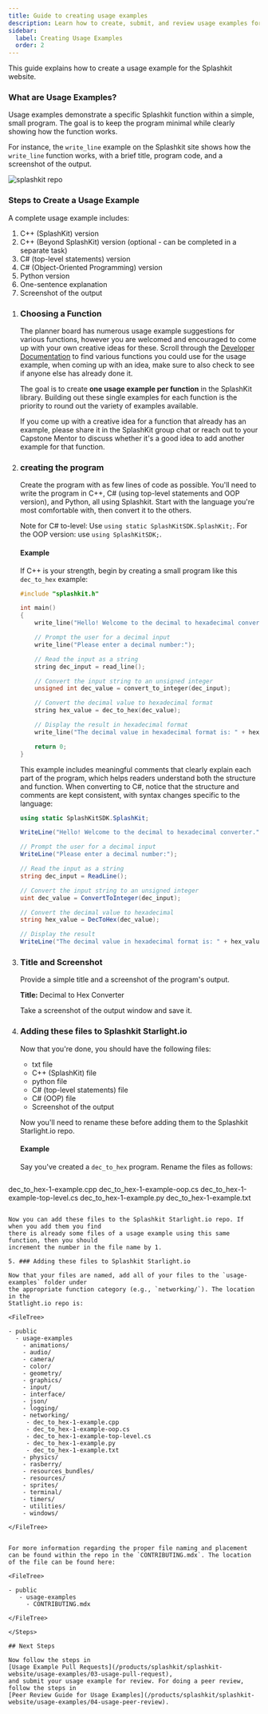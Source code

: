 ```yaml
---
title: Guide to creating usage examples
description: Learn how to create, submit, and review usage examples for the Splashkit website.
sidebar:
  label: Creating Usage Examples
  order: 2
---
```



This guide explains how to create a usage example for the Splashkit website.

### What are Usage Examples?

Usage examples demonstrate a specific Splashkit function within a simple, small program. The goal is
to keep the program minimal while clearly showing how the function works.

For instance, the `write_line` example on the Splashkit site shows how the `write_line` function
works, with a brief title, program code, and a screenshot of the output.

![splashkit repo](./images/updated_usageexample.png)

### Steps to Create a Usage Example

A complete usage example includes:

1. C++ (SplashKit) version
2. C++ (Beyond SplashKit) version (optional - can be completed in a separate task)
3. C# (top-level statements) version
4. C# (Object-Oriented Programming) version
5. Python version
6. One-sentence explanation
7. Screenshot of the output

<Steps>

1. ### Choosing a Function

   The planner board has numerous usage example suggestions for various functions, however you are
   welcomed and encouraged to come up with your own creative ideas for these. Scroll through the
   [Developer Documentation](https://splashkit.io/api/) to find various functions you could use for
   the usage example, when coming up with an idea, make sure to also check to see if anyone else has
   already done it.

   The goal is to create **one usage example per function** in the SplashKit library. Building out
   these single examples for each function is the priority to round out the variety of examples
   available.

   If you come up with a creative idea for a function that already has an example, please share it
   in the SplashKit group chat or reach out to your Capstone Mentor to discuss whether it's a good
   idea to add another example for that function.

2. ### creating the program

   Create the program with as few lines of code as possible. You'll need to write the program in
   C++, C# (using top-level statements and OOP version), and Python, all using Splashkit. Start with
   the language you're most comfortable with, then convert it to the others.

   Note for C# to-level: Use `using static SplashKitSDK.SplashKit;`. For the OOP version: use
   `using SplashKitSDK;`.

   #### Example

   If C++ is your strength, begin by creating a small program like this `dec_to_hex` example:

   ```cpp
   #include "splashkit.h"

   int main()
   {
       write_line("Hello! Welcome to the decimal to hexadecimal converter.");

       // Prompt the user for a decimal input
       write_line("Please enter a decimal number:");

       // Read the input as a string
       string dec_input = read_line();

       // Convert the input string to an unsigned integer
       unsigned int dec_value = convert_to_integer(dec_input);

       // Convert the decimal value to hexadecimal format
       string hex_value = dec_to_hex(dec_value);

       // Display the result in hexadecimal format
       write_line("The decimal value in hexadecimal format is: " + hex_value);

       return 0;
   }
   ```

   This example includes meaningful comments that clearly explain each part of the program, which
   helps readers understand both the structure and function. When converting to C#, notice that the
   structure and comments are kept consistent, with syntax changes specific to the language:

   ```csharp
   using static SplashKitSDK.SplashKit;

   WriteLine("Hello! Welcome to the decimal to hexadecimal converter.");

   // Prompt the user for a decimal input
   WriteLine("Please enter a decimal number:");

   // Read the input as a string
   string dec_input = ReadLine();

   // Convert the input string to an unsigned integer
   uint dec_value = ConvertToInteger(dec_input);

   // Convert the decimal value to hexadecimal
   string hex_value = DecToHex(dec_value);

   // Display the result
   WriteLine("The decimal value in hexadecimal format is: " + hex_value);
   ```

3. ### Title and Screenshot

   Provide a simple title and a screenshot of the program's output.

   **Title:** Decimal to Hex Converter  

   Take a screenshot of the output window and save it.

4. ### Adding these files to Splashkit Starlight.io

   Now that you're done, you should have the following files:

   - txt file
   - C++ (SplashKit) file
   - python file
   - C# (top-level statements) file
   - C# (OOP) file
   - Screenshot of the output

   Now you'll need to rename these before adding them to the Splashkit Starlight.io repo.

   #### Example

   Say you've created a `dec_to_hex` program. Rename the files as follows:

   ```plaintext
  dec_to_hex-1-example.cpp
  dec_to_hex-1-example-oop.cs
  dec_to_hex-1-example-top-level.cs
  dec_to_hex-1-example.py
  dec_to_hex-1-example.txt
   ```

   Now you can add these files to the Splashkit Starlight.io repo. If when you add them you find
   there is already some files of a usage example using this same function, then you should
   increment the number in the file name by 1.

5. ### Adding these files to Splashkit Starlight.io

   Now that your files are named, add all of your files to the `usage-examples` folder under
   the appropriate function category (e.g., `networking/`). The location in the
   Statlight.io repo is:

   <FileTree>

   - public
     - usage-examples
       - animations/
       - audio/
       - camera/
       - color/
       - geometry/
       - graphics/
       - input/
       - interface/
       - json/
       - logging/
       - networking/
        - dec_to_hex-1-example.cpp
        - dec_to_hex-1-example-oop.cs
        - dec_to_hex-1-example-top-level.cs
        - dec_to_hex-1-example.py
        - dec_to_hex-1-example.txt
       - physics/
       - rasberry/
       - resources_bundles/
       - resources/
       - sprites/
       - terminal/
       - timers/
       - utilities/
       - windows/

   </FileTree>


   For more information regarding the proper file naming and placement can be found within the repo in the `CONTRIBUTING.mdx`. The location of the file can be found here:

   <FileTree>

   - public
      - usage-examples
        - CONTRIBUTING.mdx

   </FileTree>

</Steps>

## Next Steps

Now follow the steps in
[Usage Example Pull Requests](/products/splashkit/splashkit-website/usage-examples/03-usage-pull-request),
and submit your usage example for review. For doing a peer review, follow the steps in
[Peer Review Guide for Usage Examples](/products/splashkit/splashkit-website/usage-examples/04-usage-peer-review).
